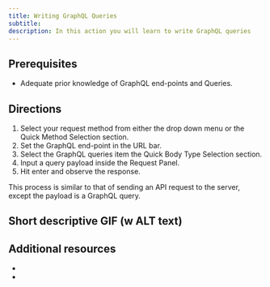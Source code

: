 ```yaml
---
title: Writing GraphQL Queries
subtitle:
description: In this action you will learn to write GraphQL queries
---
```


## Prerequisites

-  Adequate prior knowledge of GraphQL end-points and Queries.

## Directions

1. Select your request method from either the drop down menu or the Quick Method Selection section.
2. Set the GraphQL end-point in the URL bar.
3. Select the GraphQL queries item the Quick Body Type Selection section.
4. Input a query payload inside the Request Panel.
5. Hit enter and observe the response.

This process is similar to that of sending an API request to the server, except the payload is a GraphQL query.

## Short descriptive GIF (w ALT text)

## Additional resources
-
-
